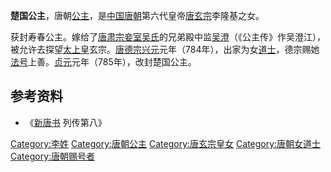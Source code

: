 {{東亞女性歷史人物
| 名稱=楚国公主
| 身份=[[唐朝|唐朝]]公主
| 畫像=
| 說明=
| 姓=李
| 封爵=[[公主|公主]]
| 位號=
| 封號=寿春公主、楚国公主
| 出生年=
| 婚年=
| 逝世年=
| 諡號=
| 墳墓=
| 父親=[[唐玄宗|唐玄宗]]李隆基
| 夫=[[吴澄江|吴澄]]
|}}
'''楚国公主'''，唐朝[[公主|公主]]，是[[中国|中国]][[唐朝|唐朝]]第六代皇帝[[唐玄宗|唐玄宗]]李隆基之女。

获封寿春公主。嫁给了[[唐肃宗|唐肃宗]][[章敬吳太后|妾室吴氏]]的兄弟殿中监[[吴澄江|吴澄]]（《公主传》作吴澄江），被允许去探望[[太上皇|太上皇]]玄宗。[[唐德宗|唐德宗]][[興元|兴元]]元年（784年），出家为女[[道士|道士]]，德宗赐她[[法号|法号]]上善。[[貞元_(唐朝)|贞元]]元年（785年），改封楚国公主。  

== 参考资料 ==
*《[[新唐书|新唐书]] 列传第八》
{{唐玄宗皇室}}
[[Category:李姓|Category:李姓]]
[[Category:唐朝公主|Category:唐朝公主]]
[[Category:唐玄宗皇女|Category:唐玄宗皇女]]
[[Category:唐朝女道士|Category:唐朝女道士]]
[[Category:唐朝赐号者|Category:唐朝赐号者]]